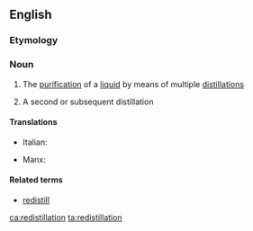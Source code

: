 ==English==

===Etymology===
{{prefix|re|distillation|lang=en}}

===Noun===
{{en-noun|-|s}}

# {{label|en|uncountable}} The [[purification]] of a [[liquid]] by means of multiple [[distillation]]s
# {{label|en|countable}} A second or subsequent distillation

====Translations====
{{trans-top}}
* Italian: {{t|it|ridistillazione|f}}
{{trans-mid}}
* Manx: {{t|gv|aaheeley|m}}
{{trans-bottom}}

====Related terms====
* [[redistill]]

[[ca:redistillation]]
[[ta:redistillation]]